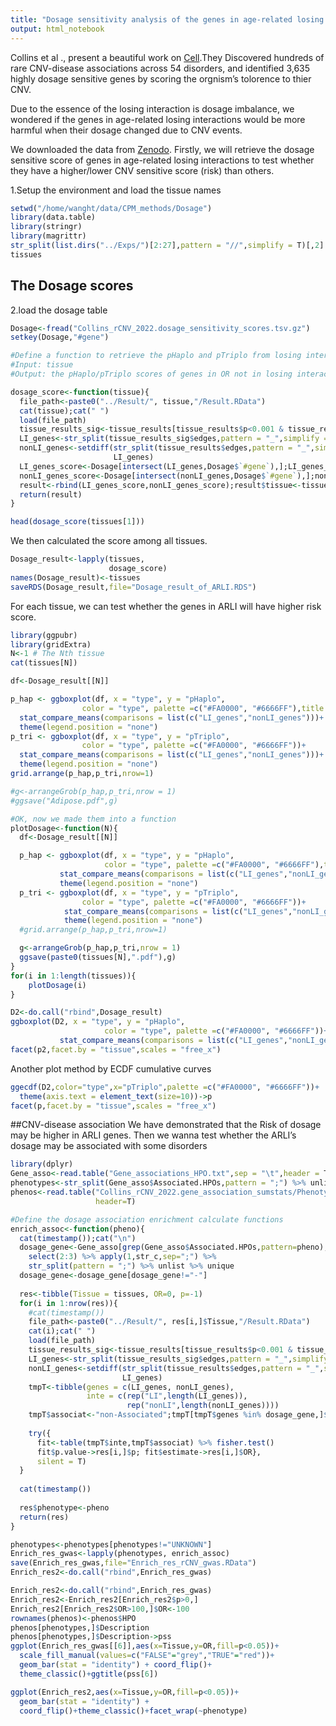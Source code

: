 ```yaml
---
title: "Dosage sensitivity analysis of the genes in age-related losing interactions"
output: html_notebook
---
```


Collins et al ., present a beautiful work on [Cell](https://www.cell.com/cell/fulltext/S0092-8674(22)00788-7).They Discovered hundreds of rare CNV-disease associations across 54 disorders, and identified 3,635 highly dosage sensitive genes by scoring the orgnism's tolorence to thier CNV.

Due to the essence of the losing interaction is dosage imbalance, we wondered if the genes in age-related losing interactions would be more harmful when their dosage changed due to CNV events. 

We downloaded the data from [Zenodo](https://zenodo.org/record/6347673). Firstly, we will retrieve the dosage sensitive score of genes in age-related losing interactions to test whether they have a higher/lower CNV sensitive score (risk) than others. 

1.Setup the environment and load the tissue names
```r
setwd("/home/wanght/data/CPM_methods/Dosage")
library(data.table)
library(stringr)
library(magrittr)
str_split(list.dirs("../Exps/")[2:27],pattern = "//",simplify = T)[,2] -> tissues
tissues
```

## The Dosage scores
2.load the dosage table
```r
Dosage<-fread("Collins_rCNV_2022.dosage_sensitivity_scores.tsv.gz")
setkey(Dosage,"#gene")

#Define a function to retrieve the pHaplo and pTriplo from losing interact of tissues
#Input: tissue
#Output: the pHaplo/pTriplo scores of genes in OR not in losing interactions (LI)

dosage_score<-function(tissue){
  file_path<-paste0("../Result/", tissue,"/Result.RData")
  cat(tissue);cat(" ")
  load(file_path)
  tissue_results_sig<-tissue_results[tissue_results$p<0.001 & tissue_results$tau>0,]
  LI_genes<-str_split(tissue_results_sig$edges,pattern = "_",simplify = T)[,1] %>% unique
  nonLI_genes<-setdiff(str_split(tissue_results$edges,pattern = "_",simplify = T)[,1] %>% unique,
                       LI_genes)
  LI_genes_score<-Dosage[intersect(LI_genes,Dosage$`#gene`),];LI_genes_score$type<-"LI_genes"
  nonLI_genes_score<-Dosage[intersect(nonLI_genes,Dosage$`#gene`),];nonLI_genes_score$type<-"nonLI_genes"
  result<-rbind(LI_genes_score,nonLI_genes_score);result$tissue<-tissue
  return(result)
}

head(dosage_score(tissues[1]))
```

We then calculated the score among all tissues.
```r
Dosage_result<-lapply(tissues,
                      dosage_score)
names(Dosage_result)<-tissues
saveRDS(Dosage_result,file="Dosage_result_of_ARLI.RDS")
```

For each tissue, we can test whether the genes in ARLI will have higher risk score.
```r
library(ggpubr)
library(gridExtra)
N<-1 # The Nth tissue
cat(tissues[N])

df<-Dosage_result[[N]]

p_hap <- ggboxplot(df, x = "type", y = "pHaplo",
                color = "type", palette =c("#FA0000", "#6666FF"),title = tissues[N])+
  stat_compare_means(comparisons = list(c("LI_genes","nonLI_genes")))+
  theme(legend.position = "none")
p_tri <- ggboxplot(df, x = "type", y = "pTriplo",
                color = "type", palette =c("#FA0000", "#6666FF"))+
  stat_compare_means(comparisons = list(c("LI_genes","nonLI_genes")))+
  theme(legend.position = "none")
grid.arrange(p_hap,p_tri,nrow=1)

#g<-arrangeGrob(p_hap,p_tri,nrow = 1)
#ggsave("Adipose.pdf",g)
```

```r
#OK, now we made them into a function
plotDosage<-function(N){
  df<-Dosage_result[[N]]

  p_hap <- ggboxplot(df, x = "type", y = "pHaplo",
                     color = "type", palette =c("#FA0000", "#6666FF"),title = tissues[N])+
           stat_compare_means(comparisons = list(c("LI_genes","nonLI_genes")))+
           theme(legend.position = "none")
  p_tri <- ggboxplot(df, x = "type", y = "pTriplo",
                color = "type", palette =c("#FA0000", "#6666FF"))+
            stat_compare_means(comparisons = list(c("LI_genes","nonLI_genes")))+
            theme(legend.position = "none")
  #grid.arrange(p_hap,p_tri,nrow=1)

  g<-arrangeGrob(p_hap,p_tri,nrow = 1)
  ggsave(paste0(tissues[N],".pdf"),g)
}
for(i in 1:length(tissues)){
    plotDosage(i)  
}
```

```r
D2<-do.call("rbind",Dosage_result)
ggboxplot(D2, x = "type", y = "pHaplo",
                     color = "type", palette =c("#FA0000", "#6666FF"))+ylim(c(0,1.5))+
           stat_compare_means(comparisons = list(c("LI_genes","nonLI_genes")))->p2
facet(p2,facet.by = "tissue",scales = "free_x")
```


Another plot method by ECDF cumulative curves
```r
ggecdf(D2,color="type",x="pTriplo",palette =c("#FA0000", "#6666FF"))+
  theme(axis.text = element_text(size=10))->p
facet(p,facet.by = "tissue",scales = "free_x")

```

##CNV-disease association
We have demonstrated that the Risk of dosage may be higher in ARLI genes. Then we wanna test whether the ARLI's dosage may be associated with some disorders
```r
library(dplyr)
Gene_asso<-read.table("Gene_associations_HPO.txt",sep = "\t",header = T)
phenotypes<-str_split(Gene_asso$Associated.HPOs,pattern = ";") %>% unlist %>% unique
phenos<-read.table("Collins_rCNV_2022.gene_association_sumstats/Phenotypes.txt",sep="\t",
                   header=T)

#Define the dosage association enrichment calculate functions
enrich_assoc<-function(pheno){
  cat(timestamp());cat("\n")
  dosage_gene<-Gene_asso[grep(Gene_asso$Associated.HPOs,pattern=pheno),] %>% 
    select(2:3) %>% apply(1,str_c,sep=";") %>% 
    str_split(pattern = ";") %>% unlist %>% unique
  dosage_gene<-dosage_gene[dosage_gene!="-"]
  
  res<-tibble(Tissue = tissues, OR=0, p=-1)
  for(i in 1:nrow(res)){
    #cat(timestamp())
    file_path<-paste0("../Result/", res[i,]$Tissue,"/Result.RData")
    cat(i);cat(" ")
    load(file_path)
    tissue_results_sig<-tissue_results[tissue_results$p<0.001 & tissue_results$tau>0,]
    LI_genes<-str_split(tissue_results_sig$edges,pattern = "_",simplify = T)[,1] %>% unique
    nonLI_genes<-setdiff(str_split(tissue_results$edges,pattern = "_",simplify = T)[,1] %>% unique,
                         LI_genes)
    tmpT<-tibble(genes = c(LI_genes, nonLI_genes),
                 inte = c(rep("LI",length(LI_genes)),
                          rep("nonLI",length(nonLI_genes))))
    tmpT$associat<-"non-Associated";tmpT[tmpT$genes %in% dosage_gene,]$associat<-"Associated"
    
    try({
      fit<-table(tmpT$inte,tmpT$associat) %>% fisher.test()
      fit$p.value->res[i,]$p; fit$estimate->res[i,]$OR},
      silent = T)
  }
  
  cat(timestamp())
  
  res$phenotype<-pheno
  return(res)
}

phenotypes<-phenotypes[phenotypes!="UNKNOWN"]
Enrich_res_gwas<-lapply(phenotypes, enrich_assoc)
save(Enrich_res_gwas,file="Enrich_res_rCNV_gwas.RData")
Enrich_res2<-do.call("rbind",Enrich_res_gwas)
```

```r
Enrich_res2<-do.call("rbind",Enrich_res_gwas)
Enrich_res2<-Enrich_res2[Enrich_res2$p>0,]
Enrich_res2[Enrich_res2$OR>100,]$OR<-100
rownames(phenos)<-phenos$HPO
phenos[phenotypes,]$Description
phenos[phenotypes,]$Description->pss
ggplot(Enrich_res_gwas[[6]],aes(x=Tissue,y=OR,fill=p<0.05))+
  scale_fill_manual(values=c("FALSE"="grey","TRUE"="red"))+
  geom_bar(stat = "identity") + coord_flip()+
  theme_classic()+ggtitle(pss[6])

ggplot(Enrich_res2,aes(x=Tissue,y=OR,fill=p<0.05))+
  geom_bar(stat = "identity") + 
  coord_flip()+theme_classic()+facet_wrap(~phenotype)
```
